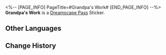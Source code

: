 <%-- [PAGE_INFO]
PageTitle=#Grandpa's Work#
[END_PAGE_INFO] --%>
{{Stub|Location information}}
{{Item Infobox
|id          = 223353
|image       = Dreamscape Pass Sticker Grandpa's Work.png
|type        = Dreamscape Pass Sticker
|type2       = A Certain Someone's Past Stickers
|invCategory = 
|rarity      = 4
|effect      = 
|description = Digital stickers that can be used to decorate the pages of the Dreamtour Handbook. They come in many different styles.
|source1     = [[Touch upon someone's memory about clocks]]
}}
{{Description|Its functionality takes a back seat to artistry and remembrance.}}
'''Grandpa's Work''' is a [[Dreamscape Pass]] Sticker.

==Other Languages==
{{Other Languages
|en   = Grandpa's Work
|zhs  = 爷爷的作品
|zht  = 爺爺的作品
|ja   = おじいちゃんの作品
|ko   = 할아버지의 작품
|es   = La obra del abuelo
|fr   = L'œuvre de Grand-père
|ru   = Дедушкина работа
|th   = ผลงานของคุณปู่
|vi   = Tác Phẩm Của Ông
|de   = Großvaters Arbeit
|id   = Karya Kakek
|pt   = Trabalho do Vovô
}}

==Change History==
{{Change History|2.0}}